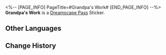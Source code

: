 <%-- [PAGE_INFO]
PageTitle=#Grandpa's Work#
[END_PAGE_INFO] --%>
{{Stub|Location information}}
{{Item Infobox
|id          = 223353
|image       = Dreamscape Pass Sticker Grandpa's Work.png
|type        = Dreamscape Pass Sticker
|type2       = A Certain Someone's Past Stickers
|invCategory = 
|rarity      = 4
|effect      = 
|description = Digital stickers that can be used to decorate the pages of the Dreamtour Handbook. They come in many different styles.
|source1     = [[Touch upon someone's memory about clocks]]
}}
{{Description|Its functionality takes a back seat to artistry and remembrance.}}
'''Grandpa's Work''' is a [[Dreamscape Pass]] Sticker.

==Other Languages==
{{Other Languages
|en   = Grandpa's Work
|zhs  = 爷爷的作品
|zht  = 爺爺的作品
|ja   = おじいちゃんの作品
|ko   = 할아버지의 작품
|es   = La obra del abuelo
|fr   = L'œuvre de Grand-père
|ru   = Дедушкина работа
|th   = ผลงานของคุณปู่
|vi   = Tác Phẩm Của Ông
|de   = Großvaters Arbeit
|id   = Karya Kakek
|pt   = Trabalho do Vovô
}}

==Change History==
{{Change History|2.0}}